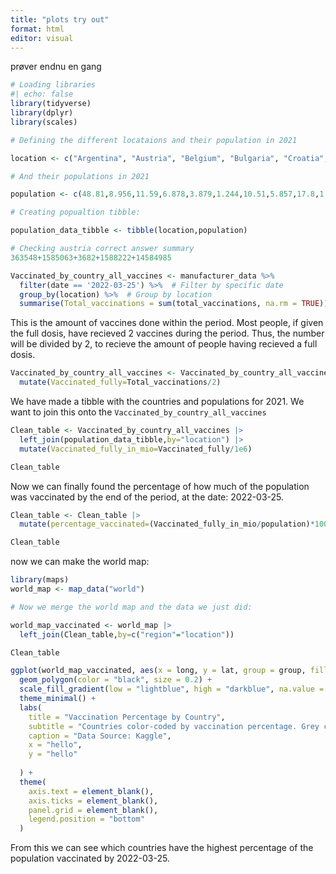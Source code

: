 ```yaml
---
title: "plots try out"
format: html
editor: visual
---
```


prøver endnu en gang

```r

# Loading libraries
#| echo: false
library(tidyverse)
library(dplyr)
library(scales)

# Defining the different locataions and their population in 2021

location <- c("Argentina", "Austria", "Belgium", "Bulgaria", "Croatia","Cyprus", "Czechia", "Denmark", "Ecuador", "Estonia", "Finland", "France", "Germany", "Hong Kong","Hungary","Iceland","Ireland","Italy","Japan","Latvia","Liechtenstein","Lithuania","Luxembourg","Malta","Nepal","Netherlands","Norway","Peru","Poland","Portugal","Romania","Slovakia","Slovenia","South Africa","South Korea","Spain","Sweden","Switzerland","Ukraine", "United States", "Uruguay", "European Union")

# And their populations in 2021 

population <- c(48.81,8.956,11.59,6.878,3.879,1.244,10.51,5.857,17.8,1.331,5.541,67.76,83.2,7.413,9.71,0.372520,5.033,59.13,125.7,1.884,0.039039,2.801,0.640064,0.518536,30.03,17.53,5.408,33.72,37.75,10.36,19.12,5.447,2.108,59.39,51.77,47.42,10.42,8.705,43.85,332,3.426,446.9)

# Creating popualtion tibble: 

population_data_tibble <- tibble(location,population)
```

```r
# Checking austria correct answer summary
363548+1585063+3682+1588222+14584985
```

```r
Vaccinated_by_country_all_vaccines <- manufacturer_data %>%
  filter(date == '2022-03-25') %>%  # Filter by specific date
  group_by(location) %>%  # Group by location
  summarise(Total_vaccinations = sum(total_vaccinations, na.rm = TRUE))  # Summarize total vaccinations
```

This is the amount of vaccines done within the period. Most people, if given the full dosis, have recieved 2 vaccines during the period. Thus, the number will be divided by 2, to recieve the amount of people having recieved a full dosis.

```r
Vaccinated_by_country_all_vaccines <- Vaccinated_by_country_all_vaccines |> 
  mutate(Vaccinated_fully=Total_vaccinations/2)
```

We have made a tibble with the countries and populations for 2021. We want to join this onto the `Vaccinated_by_country_all_vaccines`

```r
Clean_table <- Vaccinated_by_country_all_vaccines |> 
  left_join(population_data_tibble,by="location") |> 
  mutate(Vaccinated_fully_in_mio=Vaccinated_fully/1e6)

Clean_table
```

Now we can finally found the percentage of how much of the population was vaccinated by the end of the period, at the date: 2022-03-25.

```r
Clean_table <- Clean_table |> 
  mutate(percentage_vaccinated=(Vaccinated_fully_in_mio/population)*100)

Clean_table
```

now we can make the world map:

```r
library(maps)
world_map <- map_data("world")

# Now we merge the world map and the data we just did: 

world_map_vaccinated <- world_map |> 
  left_join(Clean_table,by=c("region"="location"))

Clean_table

```

```r
ggplot(world_map_vaccinated, aes(x = long, y = lat, group = group, fill = percentage_vaccinated)) +
  geom_polygon(color = "black", size = 0.2) +
  scale_fill_gradient(low = "lightblue", high = "darkblue", na.value = "grey50", name = "Vaccination %") +
  theme_minimal() +
  labs(
    title = "Vaccination Percentage by Country",
    subtitle = "Countries color-coded by vaccination percentage. Grey countries not included.",
    caption = "Data Source: Kaggle",
    x = "hello",
    y = "hello"
    
  ) +
  theme(
    axis.text = element_blank(),
    axis.ticks = element_blank(),
    panel.grid = element_blank(),
    legend.position = "bottom"
  )
```

From this we can see which countries have the highest percentage of the population vaccinated by 2022-03-25.
